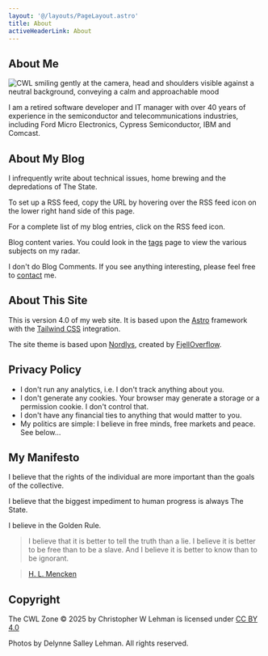 ```yaml
---
layout: '@/layouts/PageLayout.astro'
title: About
activeHeaderLink: About
---
```


## About Me

<img
  src="https://www.gravatar.com/avatar/0292764e243bc0ec6c6f81bafa9a955044543a09230f40ae76dafc825f8730e9?s=150"
  alt="CWL smiling gently at the camera, head and shoulders visible against a neutral background, conveying a calm and approachable mood"
/>

I am a retired software developer and IT manager with over 40 years of experience in the semiconductor and telecommunications industries, including Ford Micro Electronics, Cypress Semiconductor, IBM and Comcast.

## About My Blog

I infrequently write about technical issues, home brewing and the depredations of The State.

To set up a RSS feed, copy the URL by hovering over the RSS feed icon on the lower right hand side of this page.

For a complete list of my blog entries, click on the RSS feed icon.

Blog content varies. You could look in the [tags](/tags) page to view the various subjects on my radar.

I don't do Blog Comments. If you see anything interesting, please feel free to [contact](/contact) me.

## About This Site

This is version 4.0 of my web site. It is based upon the [Astro](https://astro.build/) framework with the
[Tailwind CSS](https://tailwindcss.com/) integration.

The site theme is based upon [Nordlys](https://nordlys.fjelloverflow.dev/), created by [FjellOverflow](https://fjelloverflow.dev/).

## Privacy Policy

- I don't run any analytics, i.e. I don't track anything about you.
- I don't generate any cookies. Your browser may generate a storage or a permission cookie. I don't control that.
- I don't have any financial ties to anything that would matter to you.
- My politics are simple: I believe in free minds, free markets and peace. See below...

## My Manifesto

I believe that the rights of the individual are more important than the goals of the collective.

I believe that the biggest impediment to human progress is always The State.

I believe in the Golden Rule.

> I believe that it is better to tell the truth than a lie. I believe it is better to be free than to be a slave. And I believe it is better to know than to be ignorant.

> [H. L. Mencken](https://www.brainyquote.com/authors/h-l-mencken-quotes)

## Copyright

The CWL Zone © 2025 by Christopher W Lehman
is licensed under <a href="https://creativecommons.org/licenses/by/4.0/">CC BY 4.0</a>

Photos by Delynne Salley Lehman. All rights reserved.

